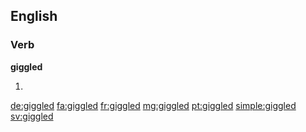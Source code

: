 ==English==

===Verb===
'''giggled'''

# {{en-past of|giggle}}

[[de:giggled]]
[[fa:giggled]]
[[fr:giggled]]
[[mg:giggled]]
[[pt:giggled]]
[[simple:giggled]]
[[sv:giggled]]